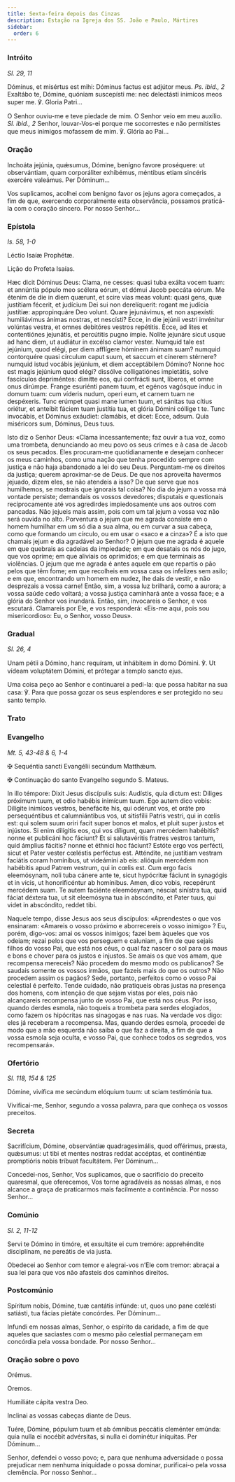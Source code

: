 ```yaml
---
title: Sexta-feira depois das Cinzas
description: Estação na Igreja dos SS. João e Paulo, Mártires
sidebar:
  order: 6
---
```


### Intróito

<em>Sl. 29, 11</em>

<div class="side-by-side not-content">

Dóminus, et misértus est mihi: Dóminus factus est adjútor meus. <em>Ps. ibid., 2</em> Exaltábo te, Dómine, quóniam suscepísti me: nec delectásti inimícos meos super me. ℣. Gloria Patri...

O Senhor ouviu-me e teve piedade de mim. O Senhor veio em meu auxílio. <em>Sl. ibid., 2</em> Senhor, louvar-Vos-ei porque me socorrestes e não permitistes que meus inimigos mofassem de mim. ℣. Glória ao Pai...

</div>

### Oração

<div class="side-by-side not-content">

Inchoáta jejúnia, quǽsumus, Dómine, benígno favore proséquere: ut observántiam, quam corporáliter exhibémus, méntibus etiam sincéris exercére valeámus. Per Dóminum...

Vos suplicamos, acolhei com benigno favor os jejuns agora começados, a fim de que, exercendo corporalmente esta observância, possamos praticá-la com o coração sincero. Por nosso Senhor...

</div>

### Epístola

<em>Is. 58, 1-0</em>

<div class="side-by-side not-content">

Léctio Isaíæ Prophétæ.

Lição do Profeta Isaías.

Hæc dicit Dóminus Deus: Clama, ne cesses: quasi tuba exálta vocem tuam: et annúntia pópulo meo scélera eórum, et dómui Jacob peccáta eórum. Me étenim de die in diem quærunt, et scire vias meas volunt: quasi gens, quæ justítiam fécerit, et judícium Dei sui non derelíquerit: rogant me judícia justítiæ: appropinquáre Deo volunt. Quare jejunávimus, et non aspexísti: humiliávimus ánimas nostras, et nescísti? Ecce, in die jejúnii vestri invénitur volúntas vestra, et omnes debitóres vestros repétitis. Ecce, ad lites et contentiónes jejunátis, et percútitis pugno ímpie. Nolíte jejunáre sicut usque ad hanc diem, ut audiátur in excélso clamor vester. Numquid tale est jejúnium, quod elégi, per diem afflígere hóminem ánimam suam? numquid contorquére quasi círculum caput suum, et saccum et cínerem stérnere? numquid istud vocábis jejúnium, et diem acceptábilem Dómino? Nonne hoc est magis jejúnium quod elégi? dissólve colligatiónes impietátis, solve fascículos depriméntes: dimítte eos, qui confrácti sunt, líberos, et omne onus dirúmpe. Frange esuriénti panem tuum, et egénos vagósque induc in domum tuam: cum víderis nudum, operi eum, et carnem tuam ne despéxeris. Tunc erúmpet quasi mane lumen tuum, et sánitas tua cítius oriétur, et anteíbit fáciem tuam justítia tua, et glória Dómini cóllige t te. Tunc invocábis, et Dóminus exáudiet: clamábis, et dicet: Ecce, adsum. Quia miséricors sum, Dóminus, Deus tuus.

Isto diz o Senhor Deus: «Clama incessantemente; faz ouvir a tua voz, como uma trombeta, denunciando ao meu povo os seus crimes e à casa de Jacob os seus pecados. Eles procuram-me quotidianamente e desejam conhecer os meus caminhos, como uma nação que tenha procedido sempre com justiça e não haja abandonado a lei do seu Deus. Perguntam-me os direitos da justiça; querem aproximar-se de Deus. De que nos aproveita havermos jejuado, dizem eles, se não atendeis a isso? De que serve que nos humilhemos, se mostrais que ignorais tal coisa? No dia do jejum a vossa má vontade persiste; demandais os vossos devedores; disputais e questionais reciprocamente até vos agredirdes impiedosamente uns aos outros com pancadas. Não jejueis mais assim, pois com um tal jejum a vossa voz não será ouvida no alto. Porventura o jejum que me agrada consiste em o homem humilhar em um só dia a sua alma, ou em curvar a sua cabeça, como que formando um círculo, ou em usar o «saco e a cinza»? É a isto que chamais jejum e dia agradável ao Senhor? O jejum que me agrada é aquele em que quebrais as cadeias da impiedade; em que desatais os nós do jugo, que vos oprime; em que aliviais os oprimidos; e em que terminais as violências. O jejum que me agrada é antes aquele em que repartis o pão pelos que têm fome; em que recolheis em vossa casa os infelizes sem asilo; e em que, encontrando um homem em nudez, lhe dais de vestir, e não desprezais a vossa carne! Então, sim, a vossa luz brilhará, como a aurora; a vossa saúde cedo voltará; a vossa justiça caminhará ante a vossa face; e a glória do Senhor vos inundará. Então, sim, invocareis o Senhor, e vos escutará. Clamareis por Ele, e vos responderá: «Eis-me aqui, pois sou misericordioso: Eu, o Senhor, vosso Deus».

</div>

### Gradual

<em>Sl. 26, 4</em>

<div class="side-by-side not-content">

Unam pétii a Dómino, hanc requíram, ut inhábitem in domo Dómini. ℣. Ut vídeam voluptátem Dómini, et prótegar a templo sancto ejus.

Uma coisa peço ao Senhor e continuarei a pedi-la: que possa habitar na sua casa: ℣. Para que possa gozar os seus esplendores e ser protegido no seu santo templo.

</div>

### Trato


<LinkCard
  href="/missal/pre-quaresma/quadp3-3#trato"
  title="Trato Quarta-feira de Cinzas"
/>

### Evangelho

<em>Mt. 5, 43-48 & 6, 1-4</em>

<div class="side-by-side not-content">

<span class="cross text-red-500">✠</span> Sequéntia sancti Evangélii secúndum Matthǽum.

<span class="cross text-red-500">✠</span> Continuação do santo Evangelho segundo
S. Mateus.

In illo témpore: Dixit Jesus discípulis suis: Audístis, quia dictum est: Diliges próximum tuum, et odio habébis inimícum tuum. Ego autem dico vobis: Dilígite inimícos vestros, benefácite his, qui odérunt vos, et oráte pro persequéntibus et calumniántibus vos, ut sitisfílii Patris vestri, qui in cœlis est: qui solem suum oriri facit super bonos et malos, et pluit super justos et injústos. Si enim dilígitis eos, qui vos díligunt, quam mercédem habébitis? nonne et publicáni hoc fáciunt? Et si salutavéritis fratres vestros tantum, quid ámplius fácitis? nonne et éthnici hoc fáciunt? Estóte ergo vos perfécti, sicut et Pater vester cœléstis perféctus est. Atténdite, ne justítiam vestram faciátis coram homínibus, ut videámini ab eis: alióquin mercédem non habébitis apud Patrem vestrum, qui in cœlis est. Cum ergo facis eleemósynam, noli tuba cánere ante te, sicut hypócritæ fáciunt in synagógis et in vicis, ut honorificéntur ab homínibus. Amen, dico vobis, recepérunt mercédem suam. Te autem faciénte eleemósynam, nésciat sinístra tua, quid fáciat déxtera tua, ut sit eleemósyna tua in abscóndito, et Pater tuus, qui videt in abscóndito, reddet tibi.

Naquele tempo, disse Jesus aos seus discípulos: «Aprendestes o que vos ensinaram: «Amareis o vosso próximo e aborrecereis o vosso inimigo» ? Eu, porém, digo-vos: amai os vossos inimigos; fazei bem àqueles que vos odeiam; rezai pelos que vos perseguem e caluniam, a fim de que sejais filhos do vosso Pai, que está nos céus, o qual faz nascer o sol para os maus e bons e chover para os justos e injustos. Se amais os que vos amam, que recompensa mereceis? Não procedem do mesmo modo os publicanos? Se saudais somente os vossos irmãos, que fazeis mais do que os outros? Não procedem assim os pagãos? Sede, portanto, perfeitos como o vosso Pai celestial é perfeito. Tende cuidado, não pratiqueis obras justas na presença dos homens, com intenção de que sejam vistas por eles, pois não alcançareis recompensa junto de vosso Pai, que está nos céus. Por isso, quando derdes esmola, não toqueis a trombeta para serdes elogiados, como fazem os hipócritas nas sinagogas e nas ruas. Na verdade vos digo: eles já receberam a recompensa. Mas, quando derdes esmola, procedei de modo que a mão esquerda não saiba o que faz a direita, a fim de que a vossa esmola seja oculta, e vosso Pai, que conhece todos os segredos, vos recompensará».

</div>

### Ofertório

<em>Sl. 118, 154 & 125</em>

<div class="side-by-side not-content">

Dómine, vivífica me secúndum elóquium tuum: ut sciam testimónia tua.

Vivificai-me, Senhor, segundo a vossa palavra, para que conheça os vossos preceitos.

</div>

### Secreta

<div class="side-by-side not-content">

Sacrifícium, Dómine, observántiæ quadragesimális, quod offérimus, præsta, quǽsumus: ut tibi et mentes nostras reddat accéptas, et continéntiæ promptióris nobis tríbuat facultátem. Per Dóminum...

Concedei-nos, Senhor, Vos suplicamos, que o sacrifício do preceito quaresmal, que oferecemos, Vos torne agradáveis as nossas almas, e nos alcance a graça de praticarmos mais facilmente a continência. Por nosso Senhor...

</div>

### Comúnio

<em>Sl. 2, 11-12</em>

<div class="side-by-side not-content">

Servi te Dómino in timóre, et exsultáte ei cum tremóre: apprehéndite disciplínam, ne pereátis de via justa.

Obedecei ao Senhor com temor e alegrai-vos n’Ele com tremor: abraçai a sua lei para que vos não afasteis dos caminhos direitos.

</div>

### Postcomúnio

<div class="side-by-side not-content">

Spíritum nobis, Dómine, tuæ cantátis infúnde: ut, quos uno pane cœlésti satiásti, tua fácias pietáte concórdes. Per Dóminum...

Infundi em nossas almas, Senhor, o espírito da caridade, a fim de que aqueles que saciastes com o mesmo pão celestial permaneçam em concórdia pela vossa bondade. Por nosso Senhor...

</div>

### Oração sobre o povo

<div class="side-by-side not-content">

<span class="text-red-500 text-center">Orémus.</span>

<span class="text-red-500 text-center">Oremos.</span>

Humiliáte cápita vestra Deo.

Inclinai as vossas cabeças diante de Deus.

Tuére, Dómine, pópulum tuum et ab ómnibus peccátis cleménter emúnda: quia nulla ei nocébit advérsitas, si nulla ei dominétur iníquitas. Per Dóminum...

Senhor, defendei o vosso povo; e, para que nenhuma adversidade o possa prejudicar nem nenhuma iniquidade o possa dominar, purificai-o pela vossa clemência. Por nosso Senhor...

</div>

